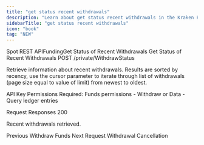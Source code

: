 ```yaml
---
title: "get status recent withdrawals"
description: "Learn about get status recent withdrawals in the Kraken Pro REST API."
sidebarTitle: "get status recent withdrawals"
icon: "book"
tag: "NEW"
---
```

Spot REST APIFundingGet Status of Recent Withdrawals
Get Status of Recent Withdrawals
POST
/private/WithdrawStatus

Retrieve information about recent withdrawals. Results are sorted by recency, use the cursor parameter to iterate through list of withdrawals (page size equal to value of limit) from newest to oldest.

API Key Permissions Required: Funds permissions - Withdraw or Data - Query ledger entries

Request​
Responses​
200

Recent withdrawals retrieved.

Previous
Withdraw Funds
Next
Request Withdrawal Cancellation